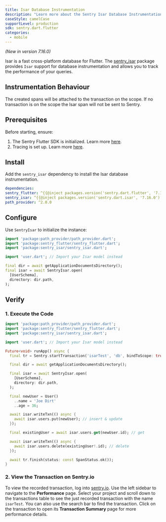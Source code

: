 ```yaml
---
title: Isar Database Instrumentation
description: "Learn more about the Sentry Isar Database Instrumentation for the Flutter SDK."
caseStyle: camelCase
supportLevel: production
sdk: sentry.dart.flutter
categories:
  - mobile
---
```


<Include name="feature-stage-beta.mdx" />

_(New in version 7.16.0)_

Isar is a fast cross-platform database for Flutter.
The [sentry_isar](https://pub.dev/packages/sentry_isar) package provides `Isar` support for database instrumentation and allows you to track the performance of your queries.

## Instrumentation Behaviour

The created spans will be attached to the transaction on the scope. If no transaction is on the scope the Isar span will not be sent to Sentry.

## Prerequisites

Before starting, ensure:

1. The Sentry Flutter SDK is initialized. Learn more [here](/platforms/flutter/#configure).
2. Tracing is set up. Learn more [here](/platforms/flutter/tracing/).

## Install

Add the `sentry_isar` dependency to install the Isar database instrumentation.

```yml {filename:pubspec.yaml}
dependencies:
sentry_flutter: ^{{@inject packages.version('sentry.dart.flutter', '7.16.0') }}
sentry_isar: ^{{@inject packages.version('sentry.dart.isar', '7.16.0') }}
path_provider: ^2.0.0
```

## Configure

Use `SentryIsar` to initialize the instance:

```dart
import 'package:path_provider/path_provider.dart';
import 'package:sentry_flutter/sentry_flutter.dart';
import 'package:sentry_isar/sentry_isar.dart';

import 'user.dart'; // Import your Isar model instead

final dir = await getApplicationDocumentsDirectory();
final isar = await SentryIsar.open(
  [UserSchema],
  directory: dir.path,
);
```

## Verify

### 1. Execute the Code

```dart
import 'package:path_provider/path_provider.dart';
import 'package:sentry_flutter/sentry_flutter.dart';
import 'package:sentry_isar/sentry_isar.dart';

import 'user.dart'; // Import your Isar model instead

Future<void> runApp() async {
  final tr = Sentry.startTransaction('isarTest', 'db', bindToScope: true);

  final dir = await getApplicationDocumentsDirectory();

  final isar = await SentryIsar.open(
    [UserSchema],
    directory: dir.path,
  );

  final newUser = User()
    ..name = 'Joe Dirt'
    ..age = 36;

  await isar.writeTxn(() async {
    await isar.users.put(newUser); // insert & update
  });

  final existingUser = await isar.users.get(newUser.id); // get

  await isar.writeTxn(() async {
    await isar.users.delete(existingUser!.id); // delete
  });

  await tr.finish(status: const SpanStatus.ok());
}
```

### 2. View the Transaction on Sentry.io

To view the recorded transaction, log into [sentry.io](https://sentry.io). Use the left sidebar to navigate to the **Performance** page. Select your project and scroll down to the transactions table to see the just recorded transaction with the name `isarTest`. You can also use the search bar to find the transaction. Click on the transaction to open its **Transaction Summary** page for more performance details.
